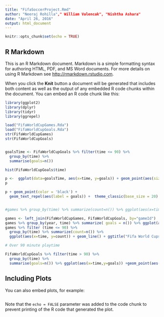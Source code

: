 ```yaml
---
title: "FifaSoccerProject.Rmd"
author: "Neeraj Rohilla"," William Valencak", "Nishtha Ashara"
date: "April 26, 2016"
output: html_document
---
```


```r
knitr::opts_chunk$set(echo = TRUE)
```

## R Markdown

This is an R Markdown document. Markdown is a simple formatting syntax for authoring HTML, PDF, and MS Word documents. For more details on using R Markdown see <http://rmarkdown.rstudio.com>.

When you click the **Knit** button a document will be generated that includes both content as well as the output of any embedded R code chunks within the document. You can embed an R code chunk like this:

```r
library(ggplot2)
library(dplyr)
library(tidyr)
library(ggrepel)

load("FifaWorldCupGames.Rda")
load("FifaWorldCupGoals.Rda")
str(FifaWorldCupGames)
str(FifaWorldCupGoals)


goalsTime <- FifaWorldCupGoals %>% filter(time <= 90) %>%
  group_by(time) %>%
  summarise(goals=n())

hist(FifaWorldCupGoals$time)

p <-  ggplot(data=goalsTime, aes(x=time, y=goals)) + geom_point(aes(size=goals, color=time)) + ggtitle("Fifa World Cups - 1930-2014") + labs(x="Playtime",y="Goals") + theme(plot.title = element_text( face="bold", size=15, hjust=0)) +  theme(axis.title = element_text( face="bold", size=15)) 
p

p + geom_point(color = 'black') +
  geom_text_repel(aes(label = goals)) +  theme_classic(base_size = 20) 


#games %>% group_by(time) %>% summarize(count=n()) %>% ggplot(aes(x=time, y=count)) + geom_line() +  geom_text_repel(aes(label = count)) +  theme_classic(base_size = 20) 

games <- left_join(FifaWorldCupGames, FifaWorldCupGoals, by="gameId")
games %>% group_by(year, time) %>% summarize( goals = n()) %>% ggplot(aes(x=time, y=goals)) + geom_point(aes(color=goals, size=goals),na.rm=TRUE)+ facet_wrap(~year)
games %>% filter (time <= 90) %>% 
  group_by(time) %>% summarize(count=n()) %>% 
  ggplot(aes(x=time, y=count)) + geom_line() + ggtitle("Fifa World Cups - 1930-2014") + labs(x="Playtime",y="Goals") + theme(plot.title = element_text( face="bold", size=15, hjust=0)) +  theme(axis.title = element_text( face="bold", size=15)) 

# Over 90 minute playtime

FifaWorldCupGoals %>% filter(time > 90) %>%
  group_by(time) %>%
  summarise(goals=n()) %>% ggplot(aes(x=time,y=goals)) +geom_point(aes(size=goals, color=time)) 
```


## Including Plots

You can also embed plots, for example:

```{}

```

Note that the `echo = FALSE` parameter was added to the code chunk to prevent printing of the R code that generated the plot.
